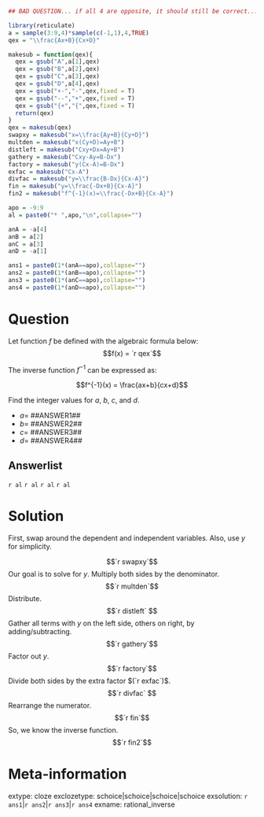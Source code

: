 ```r
## BAD QUESTION... if all 4 are opposite, it should still be correct...

library(reticulate)
a = sample(3:9,4)*sample(c(-1,1),4,TRUE)
qex = "\\frac{Ax+B}{Cx+D}"

makesub = function(qex){
  qex = gsub("A",a[1],qex)
  qex = gsub("B",a[2],qex)
  qex = gsub("C",a[3],qex)
  qex = gsub("D",a[4],qex)
  qex = gsub("+-","-",qex,fixed = T)
  qex = gsub("--","+",qex,fixed = T)
  qex = gsub("{+","{",qex,fixed = T)
  return(qex)
}
qex = makesub(qex)
swapxy = makesub("x=\\frac{Ay+B}{Cy+D}")
multden = makesub("x(Cy+D)=Ay+B")
distleft = makesub("Cxy+Dx=Ay+B")
gathery = makesub("Cxy-Ay=B-Dx")
factory = makesub("y(Cx-A)=B-Dx")
exfac = makesub("Cx-A")
divfac = makesub("y=\\frac{B-Dx}{Cx-A}")
fin = makesub("y=\\frac{-Dx+B}{Cx-A}")
fin2 = makesub("f^{-1}(x)=\\frac{-Dx+B}{Cx-A}")

apo = -9:9
al = paste0("* ",apo,"\n",collapse="")

anA = -a[4]
anB = a[2]
anC = a[3]
anD = -a[1]

ans1 = paste0(1*(anA==apo),collapse="")
ans2 = paste0(1*(anB==apo),collapse="")
ans3 = paste0(1*(anC==apo),collapse="")
ans4 = paste0(1*(anD==apo),collapse="")
```

Question
========

Let function $f$ be defined with the algebraic formula below:
$$f(x) = `r qex`$$

The inverse function $f^{-1}$ can be expressed as:

$$f^{-1}(x) = \frac{ax+b}{cx+d}$$

Find the integer values for $a$, $b$, $c$, and $d$.

* $a=$ ##ANSWER1##
* $b=$ ##ANSWER2##
* $c=$ ##ANSWER3##
* $d=$ ##ANSWER4##


Answerlist
--------
`r al`
`r al`
`r al`
`r al`



Solution
========

First, swap around the dependent and independent variables. Also, use $y$ for simplicity.

$$`r swapxy`$$
Our goal is to solve for $y$. Multiply both sides by the denominator.
$$`r multden`$$
Distribute.
$$`r distleft` $$
Gather all terms with $y$ on the left side, others on right, by adding/subtracting.
$$`r gathery`$$
Factor out $y$.
$$`r factory`$$
Divide both sides by the extra factor $(`r exfac`)$.
$$`r divfac` $$
Rearrange the numerator.
$$`r fin`$$
So, we know the inverse function.
$$`r fin2`$$




Meta-information
============
extype: cloze
exclozetype: schoice|schoice|schoice|schoice
exsolution: `r ans1`|`r ans2`|`r ans3`|`r ans4`
exname: rational_inverse